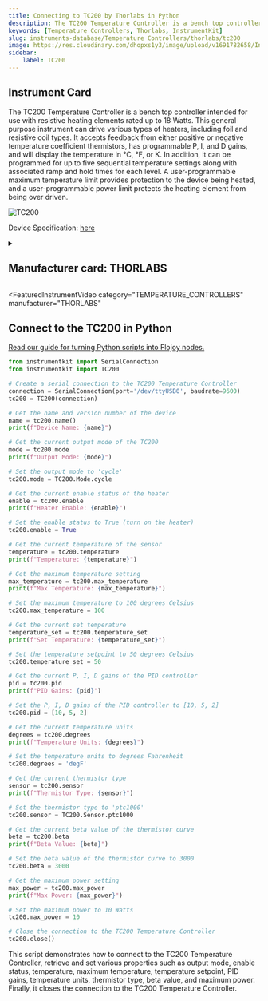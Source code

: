 ```yaml
---
title: Connecting to TC200 by Thorlabs in Python
description: The TC200 Temperature Controller is a bench top controller intended for use with resistive heating elements rated up to 18 Watts. This general purpose instrument can drive various types of heaters, including foil and resistive coil types. It accepts feedback from either positive or negative temperature coefficient thermistors, has programmable P, I, and D gains, and will display the temperature in °C, °F, or K. In addition, it can be programmed for up to five sequential temperature settings along with associated ramp and hold times for each level. A user-programmable maximum temperature limit provides protection to the device being heated, and a user-programmable power limit protects the heating element from being over driven.
keywords: [Temperature Controllers, Thorlabs, InstrumentKit] 
slug: instruments-database/Temperature Controllers/thorlabs/tc200 
image: https://res.cloudinary.com/dhopxs1y3/image/upload/v1691782658/Instruments/Temperature%20Controllers/TC200/TC200.jpg
sidebar:
    label: TC200 
---
```



## Instrument Card

The TC200 Temperature Controller is a bench top controller intended for use with resistive heating elements
rated up to 18 Watts. This general purpose instrument can drive various types of heaters, including foil and
resistive coil types. It accepts feedback from either positive or negative temperature coefficient thermistors, has
programmable P, I, and D gains, and will display the temperature in °C, °F, or K. In addition, it can be
programmed for up to five sequential temperature settings along with associated ramp and hold times for each
level. A user-programmable maximum temperature limit provides protection to the device being heated, and a
user-programmable power limit protects the heating element from being over driven. 

![TC200](https://res.cloudinary.com/dhopxs1y3/image/upload/v1691782658/Instruments/Temperature%20Controllers/TC200/TC200.jpg)

Device Specification: [here](https://www.thorlabs.com/_sd.cfm?fileName=12597-D02.pdf&partNumber=TC200)

<details style={{ marginTop: "15px"}}>
<summary><h2 style={{display:'inline'}}>Manufacturer card: THORLABS</h2></summary>

![THORLABS](https://res.cloudinary.com/dhopxs1y3/image/upload/v1692126009/Instruments/Vendor%20Logos/Thorlabs.png)

Thorlabs, Inc. is an American privately held optical equipment company headquartered in Newton, New Jersey. The company was founded in 1989 by Alex Cable, who serves as its current president and CEO. As of 2018, Thorlabs has annual sales of approximately $500 million.

- Headquarters: USA
- Yearly Revenue (millions, USD): 550
- Vendor Website: [here](https://www.thorlabs.com/)

</details>


<FeaturedInstrumentVideo
  category="TEMPERATURE_CONTROLLERS"
  manufacturer="THORLABS"
></FeaturedInstrumentVideo>

## Connect to the TC200 in Python

[Read our guide for turning Python scripts into Flojoy nodes.](https://docs.flojoy.ai/contribution/blocks/custom-flojoy-block/)



<Tabs>
<TabItem value="Flojoy" label="Flojoy" className="flojoy-instrument-tabs">

<NodeCardCollection category="TEMPERATURE_CONTROLLERS" manufacturer="Thorlabs"></NodeCardCollection>

</TabItem>
<TabItem value="InstrumentKit" label="InstrumentKit">


```python
from instrumentkit import SerialConnection
from instrumentkit import TC200

# Create a serial connection to the TC200 Temperature Controller
connection = SerialConnection(port='/dev/ttyUSB0', baudrate=9600)
tc200 = TC200(connection)

# Get the name and version number of the device
name = tc200.name()
print(f"Device Name: {name}")

# Get the current output mode of the TC200
mode = tc200.mode
print(f"Output Mode: {mode}")

# Set the output mode to 'cycle'
tc200.mode = TC200.Mode.cycle

# Get the current enable status of the heater
enable = tc200.enable
print(f"Heater Enable: {enable}")

# Set the enable status to True (turn on the heater)
tc200.enable = True

# Get the current temperature of the sensor
temperature = tc200.temperature
print(f"Temperature: {temperature}")

# Get the maximum temperature setting
max_temperature = tc200.max_temperature
print(f"Max Temperature: {max_temperature}")

# Set the maximum temperature to 100 degrees Celsius
tc200.max_temperature = 100

# Get the current set temperature
temperature_set = tc200.temperature_set
print(f"Set Temperature: {temperature_set}")

# Set the temperature setpoint to 50 degrees Celsius
tc200.temperature_set = 50

# Get the current P, I, D gains of the PID controller
pid = tc200.pid
print(f"PID Gains: {pid}")

# Set the P, I, D gains of the PID controller to [10, 5, 2]
tc200.pid = [10, 5, 2]

# Get the current temperature units
degrees = tc200.degrees
print(f"Temperature Units: {degrees}")

# Set the temperature units to degrees Fahrenheit
tc200.degrees = 'degF'

# Get the current thermistor type
sensor = tc200.sensor
print(f"Thermistor Type: {sensor}")

# Set the thermistor type to 'ptc1000'
tc200.sensor = TC200.Sensor.ptc1000

# Get the current beta value of the thermistor curve
beta = tc200.beta
print(f"Beta Value: {beta}")

# Set the beta value of the thermistor curve to 3000
tc200.beta = 3000

# Get the maximum power setting
max_power = tc200.max_power
print(f"Max Power: {max_power}")

# Set the maximum power to 10 Watts
tc200.max_power = 10

# Close the connection to the TC200 Temperature Controller
tc200.close()
```

This script demonstrates how to connect to the TC200 Temperature Controller, retrieve and set various properties such as output mode, enable status, temperature, maximum temperature, temperature setpoint, PID gains, temperature units, thermistor type, beta value, and maximum power. Finally, it closes the connection to the TC200 Temperature Controller.

</TabItem>
</Tabs>